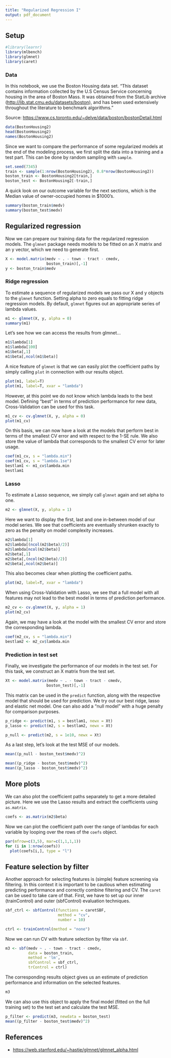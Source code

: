 ```yaml
---
title: "Regularized Regression I"
output: pdf_document
---
```


## Setup

```r
#library(learnr)
library(mlbench)
library(glmnet)
library(caret)
```

### Data

In this notebook, we use the Boston Housing data set. "This dataset contains information collected by the U.S Census Service concerning housing in the area of Boston Mass. It was obtained from the StatLib archive (<http://lib.stat.cmu.edu/datasets/boston>), and has been used extensively throughout the literature to benchmark algorithms."

Source: <https://www.cs.toronto.edu/~delve/data/boston/bostonDetail.html>

```r
data(BostonHousing2)
head(BostonHousing2)
names(BostonHousing2)
```

Since we want to compare the performance of some regularized models at the end of the modeling process, we first split the data into a training and a test part. This can be done by random sampling with `sample`.

```r
set.seed(7345)
train <- sample(1:nrow(BostonHousing2), 0.8*nrow(BostonHousing2))
boston_train <- BostonHousing2[train,]
boston_test <- BostonHousing2[-train,]
```

A quick look on our outcome variable for the next sections, which is the Median value of owner-occupied homes in \$1000's.

```r
summary(boston_train$medv)
summary(boston_test$medv)
```

## Regularized regression

Now we can prepare our training data for the regularized regression models. The `glmnet` package needs models to be fitted on an X matrix and an y vector, which we need to generate first.

```r
X <- model.matrix(medv ~ . - town - tract - cmedv,
                  boston_train)[,-1]
y <- boston_train$medv
```

### Ridge regression

To estimate a sequence of regularized models we pass our X and y objects to the `glmnet` function. Setting alpha to zero equals to fitting ridge regression models. By default, `glmnet` figures out an appropriate series of lambda values.

```r
m1 <- glmnet(X, y, alpha = 0)
summary(m1)
```

Let's see how we can access the results from glmnet...

```r
m1$lambda[1]
m1$lambda[100]
m1$beta[,1]
m1$beta[,ncol(m1$beta)]
```

A nice feature of `glmnet` is that we can easily plot the coefficient paths by simply calling `plot` in connection with our results object.

```r
plot(m1, label=T)
plot(m1, label=T, xvar = "lambda")
```

However, at this point we do not know which lambda leads to the best model. Defining "best" in terms of prediction performance for new data, Cross-Validation can be used for this task.

```r
m1_cv <- cv.glmnet(X, y, alpha = 0)
plot(m1_cv)
```

On this basis, we can now have a look at the models that perform best in terms of the smallest CV error and with respect to the 1-SE rule. We also store the value of lambda that corresponds to the smallest CV error for later usage.

```r
coef(m1_cv, s = "lambda.min")
coef(m1_cv, s = "lambda.1se")
bestlam1 <- m1_cv$lambda.min
bestlam1
```

### Lasso

To estimate a Lasso sequence, we simply call `glmnet` again and set alpha to one.

```r
m2 <- glmnet(X, y, alpha = 1)
```

Here we want to display the first, last and one in-between model of our model series. We see that coefficients are eventually shrunken exactly to zero as the penalty on model complexity increases.

```r
m2$lambda[1]
m2$lambda[(ncol(m2$beta)/2)]
m2$lambda[ncol(m2$beta)]
m2$beta[,1]
m2$beta[,(ncol(m2$beta)/2)]
m2$beta[,ncol(m2$beta)]
```

This also becomes clear when plotting the coefficient paths.

```r
plot(m2, label=T, xvar = "lambda")
```

When using Cross-Validation with Lasso, we see that a full model with all features may not lead to the best model in terms of prediction performance.

```r
m2_cv <- cv.glmnet(X, y, alpha = 1)
plot(m2_cv)
```

Again, we may have a look at the model with the smallest CV error and store the corresponding lambda.

```r
coef(m2_cv, s = "lambda.min")
bestlam2 <- m2_cv$lambda.min
```

### Prediction in test set

Finally, we investigate the performance of our models in the test set. For this task, we construct an X matrix from the test set.

```r
Xt <- model.matrix(medv ~ . - town - tract - cmedv,
                  boston_test)[,-1]
```

This matrix can be used in the `predict` function, along with the respective model that should be used for prediction. We try out our best ridge, lasso and elastic net model. One can also add a "null model" with a huge penalty for comparison purposes.

```r
p_ridge <- predict(m1, s = bestlam1, newx = Xt)
p_lasso <- predict(m2, s = bestlam2, newx = Xt)

p_null <- predict(m2, s = 1e10, newx = Xt)
```

As a last step, let's look at the test MSE of our models.

```r
mean((p_null - boston_test$medv)^2)

mean((p_ridge - boston_test$medv)^2)
mean((p_lasso - boston_test$medv)^2)
```

## More plots

We can also plot the coefficient paths separately to get a more detailed picture. Here we use the Lasso results and extract the coefficients using `as.matrix`.

```r
coefs <- as.matrix(m2$beta)
```

Now we can plot the coefficient path over the range of lambdas for each variable by looping over the rows of the `coefs` object.

```r
par(mfrow=c(3,5), mar=c(1,1,1,1))
for (i in 1:nrow(coefs)) 
  plot(coefs[i,], type = "l")
```

## Feature selection by filter

Another approach for selecting features is (simple) feature screening via filtering. In this context it is important to be cautious when estimating predicting performance and correctly combine filtering and CV. The `caret` can be used to take care of that. First, we have to set up our inner (trainControl) and outer (sbfControl) evaluation techniques.

```r
sbf_ctrl <- sbfControl(functions = caretSBF,
                       method = "cv",
                       number = 10)

ctrl <- trainControl(method = "none")
```

Now we can run CV with feature selection by filter via `sbf`.

```r
m3 <- sbf(medv ~ . - town - tract - cmedv,
          data = boston_train,
          method = 'lm',
          sbfControl = sbf_ctrl,
          trControl = ctrl)
```

The corresponding results object gives us an estimate of prediction performance and information on the selected features.

```r
m3
```

We can also use this object to apply the final model (fitted on the full training set) to the test set and calculate the test MSE.

```r
p_filter <- predict(m3, newdata = boston_test)
mean((p_filter - boston_test$medv)^2)
```

## References

-   <https://web.stanford.edu/~hastie/glmnet/glmnet_alpha.html>
